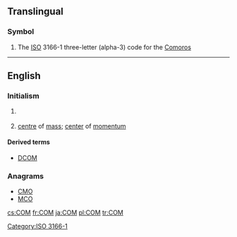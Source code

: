 {{also|com|cơm|сом|com-|com'|Com.|.com}}

==Translingual==

===Symbol===
{{head|mul|symbol}}
# The [[ISO]] 3166-1 three-letter (alpha-3) code for the [[Comoros]]

[[Category:ISO 3166-1]]
----
==English==

===Initialism===
{{rfc-header|Initialism}}
{{head|en|initialism}}

# {{context|computing|lang=en}} {{w|Component Object Model}}
# {{context|physics|lang=en}} [[centre]] of [[mass]]; [[center]] of [[momentum]]

====Derived terms====
* [[DCOM]]

===Anagrams===
* [[CMO#English|CMO]] 
* [[MCO#English|MCO]]

[[cs:COM]]
[[fr:COM]]
[[ja:COM]]
[[pl:COM]]
[[tr:COM]]